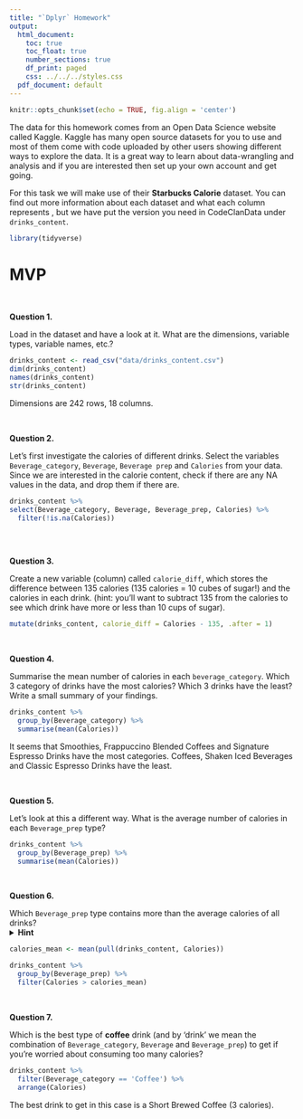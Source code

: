 ```yaml
---
title: "`Dplyr` Homework"
output:
  html_document:
    toc: true
    toc_float: true
    number_sections: true
    df_print: paged
    css: ../../../styles.css
  pdf_document: default
---
```



```r
knitr::opts_chunk$set(echo = TRUE, fig.align = 'center')
```


The data for this homework comes from an Open Data Science website called Kaggle. Kaggle has many open source datasets for you to use and most of them come with code uploaded by other users showing different ways to explore the data. It is a great way to learn about data-wrangling and analysis and if you are interested then set up your own account and get going. 

For this task we will make use of their **Starbucks Calorie** dataset. You can find out more information about each dataset and what each column represents \href{https://www.kaggle.com/starbucks/starbucks-menu}{https://www.kaggle.com/starbucks/starbucks-menu}, but we have put the version you need in CodeClanData under `drinks_content`. 


```r
library(tidyverse)
```

# MVP

<br>

**Question 1.**

Load in the dataset and have a look at it. What are the dimensions, variable types, variable names, etc.?

```r
drinks_content <- read_csv("data/drinks_content.csv")
dim(drinks_content)
names(drinks_content)
str(drinks_content)
```

Dimensions are 242 rows, 18 columns.


<br>

**Question 2.**

Let's first investigate the calories of different drinks. Select the variables `Beverage_category`, `Beverage`, `Beverage prep` and `Calories` from your data. Since we are interested in the calorie content, check if there are any NA values in the data, and drop them if there are.   

```r
drinks_content %>% 
select(Beverage_category, Beverage, Beverage_prep, Calories) %>% 
  filter(!is.na(Calories))
  
```

<br>


**Question 3.**

Create a new variable (column) called `calorie_diff`, which stores the difference between 135 calories (135 calories = 10 cubes of sugar!) and the calories in each drink.
(hint: you'll want to subtract 135 from the calories to see which drink have more or less than 10 cups of sugar).

```r
mutate(drinks_content, calorie_diff = Calories - 135, .after = 1)
```

<br>


**Question 4.**

Summarise the mean number of calories in each `beverage_category`.  Which 3 category of drinks have the most calories? Which 3 drinks have the least? Write a small summary of your findings.

```r
drinks_content %>% 
  group_by(Beverage_category) %>% 
  summarise(mean(Calories))
```

It seems that Smoothies, Frappuccino Blended Coffees and Signature Espresso Drinks have the most categories.
Coffees, Shaken Iced Beverages and Classic Espresso Drinks have the least.

<br>


**Question 5.**

Let's look at this a different way. What is the average number of calories in each `Beverage_prep` type?  

```r
drinks_content %>% 
  group_by(Beverage_prep) %>% 
  summarise(mean(Calories))
```
<br>

**Question 6.**

Which `Beverage_prep` type contains more than the average calories of all drinks?   
<details>
<summary>**Hint**</summary>: to answer this, you'll have to first figure out what the average calories across all drinks are, and then use that as a filter for the grouped `Beverage_prep` data.
</details>

```r
calories_mean <- mean(pull(drinks_content, Calories))

drinks_content %>% 
  group_by(Beverage_prep) %>% 
  filter(Calories > calories_mean)
```



<br>

**Question 7.**

Which is the best type of **coffee** drink (and by 'drink' we mean the combination of `Beverage_category`, `Beverage` and `Beverage_prep`) to get if you're worried about consuming too many calories? 

```r
drinks_content %>% 
  filter(Beverage_category == 'Coffee') %>% 
  arrange(Calories)
```

The best drink to get in this case is a Short Brewed Coffee (3 calories).

<br>








